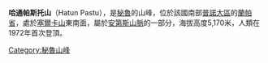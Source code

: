 {{Coord|15|19|35|S|70|42|28|W|display=title}}

'''哈通帕斯托山'''（Hatun Pastu），是[[秘魯|秘魯]]的山峰，位於該國南部[[普諾大區|普諾大區]]的[[蘭帕省|蘭帕省]]，處於[[塞爾卡山|塞爾卡山]]東南面，屬於[[安第斯山脈|安第斯山脈]]的一部分，海拔高度5,170米，人類在1972年首次登頂。

{{Peru-geo-stub}}
[[Category:秘魯山峰|Category:秘魯山峰]]